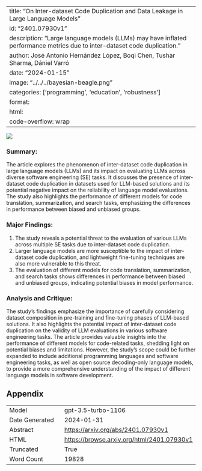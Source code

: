 
---
title: "On Inter-dataset Code Duplication and Data Leakage in Large Language Models"
id: "2401.07930v1"
description: "Large language models (LLMs) may have inflated performance metrics due to inter-dataset code duplication."
author: José Antonio Hernández López, Boqi Chen, Tushar Sharma, Dániel Varró
date: "2024-01-15"
image: "../../../bayesian-beagle.png"
categories: ['programming', 'education', 'robustness']
format:
  html:
    code-overflow: wrap
---

![](None)

### Summary:
The article explores the phenomenon of inter-dataset code duplication in large language models (LLMs) and its impact on evaluating LLMs across diverse software engineering (SE) tasks. It discusses the presence of inter-dataset code duplication in datasets used for LLM-based solutions and its potential negative impact on the reliability of language model evaluations. The study also highlights the performance of different models for code translation, summarization, and search tasks, emphasizing the differences in performance between biased and unbiased groups.

### Major Findings:
1. The study reveals a potential threat to the evaluation of various LLMs across multiple SE tasks due to inter-dataset code duplication.
2. Larger language models are more susceptible to the impact of inter-dataset code duplication, and lightweight fine-tuning techniques are also more vulnerable to this threat.
3. The evaluation of different models for code translation, summarization, and search tasks shows differences in performance between biased and unbiased groups, indicating potential biases in model performance.

### Analysis and Critique:
The study's findings emphasize the importance of carefully considering dataset composition in pre-training and fine-tuning phases of LLM-based solutions. It also highlights the potential impact of inter-dataset code duplication on the validity of LLM evaluations in various software engineering tasks. The article provides valuable insights into the performance of different models for code-related tasks, shedding light on potential biases and limitations. However, the study's scope could be further expanded to include additional programming languages and software engineering tasks, as well as open source decoding-only language models, to provide a more comprehensive understanding of the impact of different language models in software development.

## Appendix

|          |          |
|----------|----------|
| Model     | gpt-3.5-turbo-1106       |
| Date Generated     | 2024-01-31       |
| Abstract | [https://arxiv.org/abs/2401.07930v1](https://arxiv.org/abs/2401.07930v1)        |
| HTML     | [https://browse.arxiv.org/html/2401.07930v1](https://browse.arxiv.org/html/2401.07930v1)       |
| Truncated       | True       |
| Word Count       | 19828       |